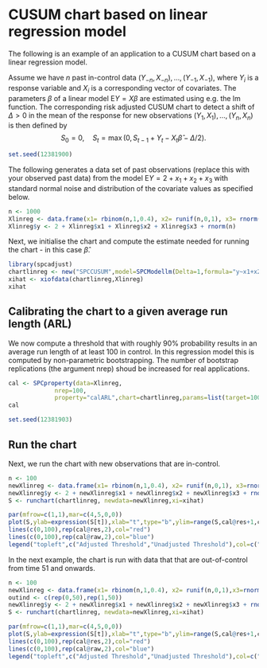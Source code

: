 <!--
%\VignetteEngine{knitr::knitr}
%\VignetteIndexEntry{CUSUM Chart based on Linear Regression Models with Estimated Parameters}
-->
CUSUM chart based on linear regression model
============================================

The following is an example of an application to a CUSUM chart based
on a linear regression model.

Assume we have $n$ past in-control  data $(Y_{-n},X_{-n}),\ldots,(Y_{-1},X_{-1})$,
where $Y_i$ is a response variable and $X_i$ is a corresponding vector
of covariates. The parameters $\beta$ of a linear model $\mbox{E}
Y=X\beta$ are estimated  using e.g. the lm function. The corresponding risk
adjusted CUSUM chart to detect a shift of $\Delta>0$ in the mean of
the response for new observations $(Y_{1},X_{1}),\ldots,(Y_{n},X_{n})$ is then defined by
$$
S_0=0, \quad S_t=\max\left(0,S_{t-1}+Y_t-X_t\hat\beta-\Delta/2 \right).
$$

```r
set.seed(12381900)
```

The following generates a data set of past observations (replace this
with your observed past data) from the model
$\mbox{E}Y=2+x_1+x_2+x_3$ with standard normal noise and distribution
of the covariate values as specified below.
```r
n <- 1000
Xlinreg <- data.frame(x1= rbinom(n,1,0.4), x2= runif(n,0,1), x3= rnorm(n))
Xlinreg$y <- 2 + Xlinreg$x1 + Xlinreg$x2 + Xlinreg$x3 + rnorm(n)
```

Next, we initialise the chart and compute the estimate needed for
running the chart - in this case $\hat \beta$. 
```r
library(spcadjust)
chartlinreg <- new("SPCCUSUM",model=SPCModellm(Delta=1,formula="y~x1+x2+x3"))
xihat <- xiofdata(chartlinreg,Xlinreg)
xihat
```

Calibrating the chart to a given average run length (ARL)
---------------------------------------------------

We now compute a threshold that with roughly 90%
probability results in an average run length of at least 100 in
control. In this regression model this is computed by non-parametric
bootstrapping. The number of bootstrap replications (the argument
nrep) shoud be increased for real applications. 

```r
cal <- SPCproperty(data=Xlinreg,
             nrep=100,
             property="calARL",chart=chartlinreg,params=list(target=100),quiet=TRUE)
cal
```

```r
set.seed(12381903)
```

Run the chart
---------------------------------------------------

Next, we run  the chart with new observations that are in-control.
```r
n <- 100
newXlinreg <- data.frame(x1= rbinom(n,1,0.4), x2= runif(n,0,1), x3=rnorm(n))
newXlinreg$y <- 2 + newXlinreg$x1 + newXlinreg$x2 + newXlinreg$x3 + rnorm(n)
S <- runchart(chartlinreg, newdata=newXlinreg,xi=xihat)
```


```r
par(mfrow=c(1,1),mar=c(4,5,0,0))
plot(S,ylab=expression(S[t]),xlab="t",type="b",ylim=range(S,cal@res+1,cal@raw))
lines(c(0,100),rep(cal@res,2),col="red")
lines(c(0,100),rep(cal@raw,2),col="blue")
legend("topleft",c("Adjusted Threshold","Unadjusted Threshold"),col=c("red","blue"),lty=1)
```

In the next example, the  chart is run with data that that are
out-of-control from time 51 and onwards.
```r
n <- 100
newXlinreg <- data.frame(x1= rbinom(n,1,0.4), x2= runif(n,0,1),x3=rnorm(n))
outind <- c(rep(0,50),rep(1,50))
newXlinreg$y <- 2 + newXlinreg$x1 + newXlinreg$x2 + newXlinreg$x3 + rnorm(n)+outind
S <- runchart(chartlinreg, newdata=newXlinreg,xi=xihat)
```

```r
par(mfrow=c(1,1),mar=c(4,5,0,0))
plot(S,ylab=expression(S[t]),xlab="t",type="b",ylim=range(S,cal@res+1,cal@raw))
lines(c(0,100),rep(cal@res,2),col="red")
lines(c(0,100),rep(cal@raw,2),col="blue")
legend("topleft",c("Adjusted Threshold","Unadjusted Threshold"),col=c("red","blue"),lty=1)
```






